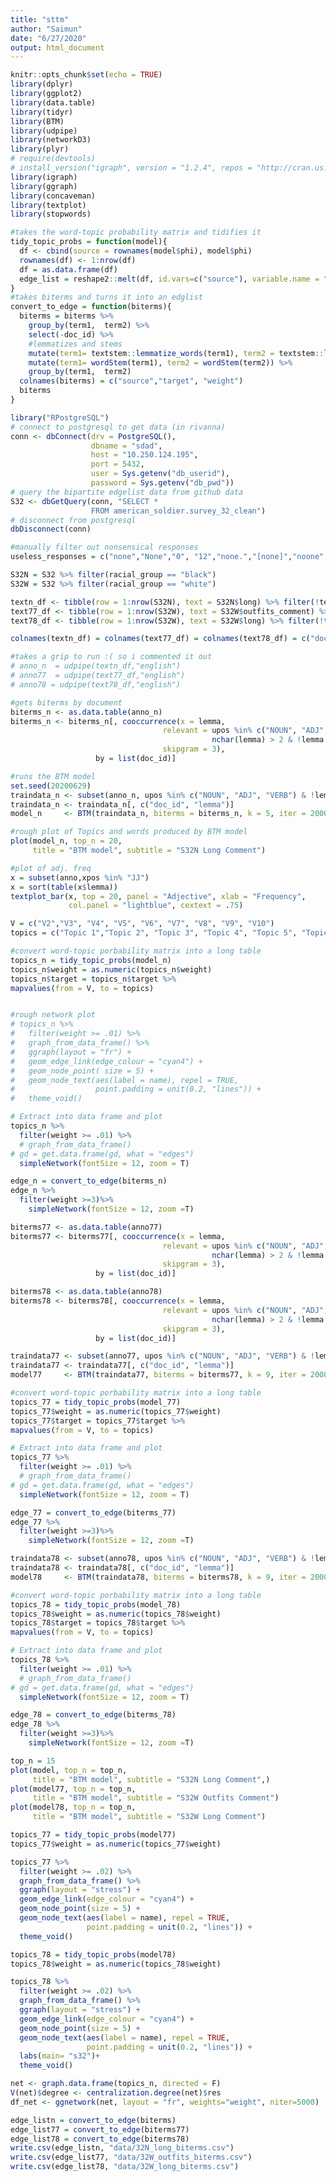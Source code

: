 ```yaml
---
title: "sttm"
author: "Saimun"
date: "6/27/2020"
output: html_document
---
```


```r
knitr::opts_chunk$set(echo = TRUE)
library(dplyr)
library(ggplot2)
library(data.table)
library(tidyr)
library(BTM)
library(udpipe)
library(networkD3)
library(plyr)
# require(devtools) 
# install_version("igraph", version = "1.2.4", repos = "http://cran.us.r-project.org")
library(igraph)
library(ggraph)
library(concaveman)
library(textplot)
library(stopwords)
```

```r
#takes the word-topic probability matrix and tidifies it
tidy_topic_probs = function(model){
  df <- cbind(source = rownames(model$phi), model$phi)
  rownames(df) <- 1:nrow(df)
  df = as.data.frame(df)
  edge_list = reshape2::melt(df, id.vars=c("source"), variable.name = "target", value.name = "weight")
}
#takes biterms and turns it into an edglist
convert_to_edge = function(biterms){
  biterms = biterms %>% 
    group_by(term1,  term2) %>% 
    select(-doc_id) %>%  
    #lemmatizes and stems
    mutate(term1= textstem::lemmatize_words(term1), term2 = textstem::lemmatize_words(term2)) %>%
    mutate(term1= wordStem(term1), term2 = wordStem(term2)) %>% 
    group_by(term1,  term2) 
  colnames(biterms) = c("source","target", "weight")
  biterms
}


```


```r
library("RPostgreSQL")
# connect to postgresql to get data (in rivanna)
conn <- dbConnect(drv = PostgreSQL(),
                  dbname = "sdad",
                  host = "10.250.124.195",
                  port = 5432,
                  user = Sys.getenv("db_userid"),
                  password = Sys.getenv("db_pwd"))
# query the bipartite edgelist data from github data
S32 <- dbGetQuery(conn, "SELECT *
                  FROM american_soldier.survey_32_clean")
# disconnect from postgresql
dbDisconnect(conn)
```

```r
#manually filter out nonsensical responses
useless_responses = c("none","None","0", "12","none.","[none]","noone","[blank]","gujfujuj", "None.", "I", NA, "unclear")

S32N = S32 %>% filter(racial_group == "black")
S32W = S32 %>% filter(racial_group == "white")

textn_df <- tibble(row = 1:nrow(S32N), text = S32N$long) %>% filter(!text %in% useless_responses)
text77_df <- tibble(row = 1:nrow(S32W), text = S32W$outfits_comment) %>% filter(!text %in% useless_responses)
text78_df <- tibble(row = 1:nrow(S32W), text = S32W$long) %>% filter(!text %in% useless_responses)

colnames(textn_df) = colnames(text77_df) = colnames(text78_df) = c("doc_id", "text")
```


```r
#takes a grip to run :( so i commented it out 
# anno_n  = udpipe(textn_df,"english")
# anno77  = udpipe(text77_df,"english")
# anno78 = udpipe(text78_df,"english")
```

```r
#gets biterms by document
biterms_n <- as.data.table(anno_n)
biterms_n <- biterms_n[, cooccurrence(x = lemma,
                                  relevant = upos %in% c("NOUN", "ADJ", "VERB") & 
                                             nchar(lemma) > 2 & !lemma %in% stopwords("en"),
                                  skipgram = 3),
                   by = list(doc_id)]
```

```r
#runs the BTM model
set.seed(20200629)
traindata_n <- subset(anno_n, upos %in% c("NOUN", "ADJ", "VERB") & !lemma %in% stopwords("en") & nchar(lemma) > 2)
traindata_n <- traindata_n[, c("doc_id", "lemma")]
model_n     <- BTM(traindata_n, biterms = biterms_n, k = 5, iter = 2000, background = TRUE, trace = 100)
```

```r
#rough plot of Topics and words produced by BTM model
plot(model_n, top_n = 20,
     title = "BTM model", subtitle = "S32N Long Comment")
```

```r
#plot of adj. freq
x = subset(anno,xpos %in% "JJ")
x = sort(table(x$lemma))
textplot_bar(x, top = 20, panel = "Adjective", xlab = "Frequency",
             col.panel = "lightblue", cextext = .75)
```

```r
V = c("V2","V3", "V4", "V5", "V6", "V7", "V8", "V9", "V10")
topics = c("Topic 1","Topic 2", "Topic 3", "Topic 4", "Topic 5", "Topic 6", " Topic 7", "Topic 8", "Topic 9")

#convert word-topic porbability matrix into a long table 
topics_n = tidy_topic_probs(model_n)
topics_n$weight = as.numeric(topics_n$weight)
topics_n$target = topics_n$target %>%
mapvalues(from = V, to = topics)


#rough network plot
# topics_n %>%
#   filter(weight >= .01) %>%
#   graph_from_data_frame() %>%
#   ggraph(layout = "fr") +
#   geom_edge_link(edge_colour = "cyan4") +
#   geom_node_point( size = 5) +
#   geom_node_text(aes(label = name), repel = TRUE, 
#                  point.padding = unit(0.2, "lines")) +
#   theme_void()

```


```r
# Extract into data frame and plot
topics_n %>%
  filter(weight >= .01) %>%
  # graph_from_data_frame() 
# gd = get.data.frame(gd, what = "edges") 
  simpleNetwork(fontSize = 12, zoom = T)

edge_n = convert_to_edge(biterms_n)
edge_n %>%
  filter(weight >=3)%>%
    simpleNetwork(fontSize = 12, zoom =T)
```





```r
biterms77 <- as.data.table(anno77)
biterms77 <- biterms77[, cooccurrence(x = lemma,
                                  relevant = upos %in% c("NOUN", "ADJ", "VERB") & 
                                             nchar(lemma) > 2 & !lemma %in% stopwords("en"),
                                  skipgram = 3),
                   by = list(doc_id)]
```

```r
biterms78 <- as.data.table(anno78)
biterms78 <- biterms78[, cooccurrence(x = lemma,
                                  relevant = upos %in% c("NOUN", "ADJ", "VERB") & 
                                             nchar(lemma) > 2 & !lemma %in% stopwords("en"),
                                  skipgram = 3),
                   by = list(doc_id)]
```


```r
traindata77 <- subset(anno77, upos %in% c("NOUN", "ADJ", "VERB") & !lemma %in% stopwords("en") & nchar(lemma) > 2)
traindata77 <- traindata77[, c("doc_id", "lemma")]
model77     <- BTM(traindata77, biterms = biterms77, k = 9, iter = 2000, background = TRUE, trace = 100)
```

```r
#convert word-topic porbability matrix into a long table 
topics_77 = tidy_topic_probs(model_77)
topics_77$weight = as.numeric(topics_77$weight)
topics_77$target = topics_77$target %>%
mapvalues(from = V, to = topics)

# Extract into data frame and plot
topics_77 %>%
  filter(weight >= .01) %>%
  # graph_from_data_frame() 
# gd = get.data.frame(gd, what = "edges") 
  simpleNetwork(fontSize = 12, zoom = T)

edge_77 = convert_to_edge(biterms_77)
edge_77 %>%
  filter(weight >=3)%>%
    simpleNetwork(fontSize = 12, zoom =T)
```

```r
traindata78 <- subset(anno78, upos %in% c("NOUN", "ADJ", "VERB") & !lemma %in% stopwords("en") & nchar(lemma) > 2)
traindata78 <- traindata78[, c("doc_id", "lemma")]
model78     <- BTM(traindata78, biterms = biterms78, k = 9, iter = 2000, background = TRUE, trace = 100)
```

```r
#convert word-topic porbability matrix into a long table 
topics_78 = tidy_topic_probs(model_78)
topics_78$weight = as.numeric(topics_78$weight)
topics_78$target = topics_78$target %>%
mapvalues(from = V, to = topics)

# Extract into data frame and plot
topics_78 %>%
  filter(weight >= .01) %>%
  # graph_from_data_frame() 
# gd = get.data.frame(gd, what = "edges") 
  simpleNetwork(fontSize = 12, zoom = T)

edge_78 = convert_to_edge(biterms_78)
edge_78 %>%
  filter(weight >=3)%>%
    simpleNetwork(fontSize = 12, zoom =T)
```


```r
top_n = 15
plot(model, top_n = top_n,
     title = "BTM model", subtitle = "S32N Long Comment",)
plot(model77, top_n = top_n,
     title = "BTM model", subtitle = "S32W Outfits Comment")
plot(model78, top_n = top_n,
     title = "BTM model", subtitle = "S32W Long Comment")
```

```r
topics_77 = tidy_topic_probs(model77)
topics_77$weight = as.numeric(topics_77$weight)

topics_77 %>%
  filter(weight >= .02) %>%
  graph_from_data_frame() %>%
  ggraph(layout = "stress") +
  geom_edge_link(edge_colour = "cyan4") +
  geom_node_point(size = 5) +
  geom_node_text(aes(label = name), repel = TRUE, 
                 point.padding = unit(0.2, "lines")) +
  theme_void()

topics_78 = tidy_topic_probs(model78)
topics_78$weight = as.numeric(topics_78$weight)

topics_78 %>%
  filter(weight >= .02) %>%
  graph_from_data_frame() %>%
  ggraph(layout = "stress") +
  geom_edge_link(edge_colour = "cyan4") +
  geom_node_point(size = 5) +
  geom_node_text(aes(label = name), repel = TRUE, 
                 point.padding = unit(0.2, "lines")) +
  labs(main= "s32")+
  theme_void()

```


```r
net <- graph.data.frame(topics_n, directed = F)
V(net)$degree <- centralization.degree(net)$res
df_net <- ggnetwork(net, layout = "fr", weights="weight", niter=5000)

```

```r
edge_listn = convert_to_edge(biterms)
edge_list77 = convert_to_edge(biterms77)
edge_list78 = convert_to_edge(biterms78)
write.csv(edge_listn, "data/32N_long_biterms.csv")
write.csv(edge_list77, "data/32W_outfits_biterms.csv")
write.csv(edge_list78, "data/32W_long_biterms.csv")
```